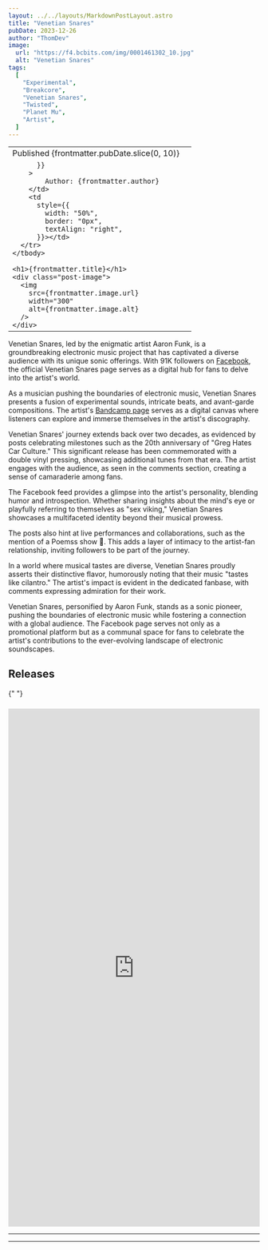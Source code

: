 ```yaml
---
layout: ../../layouts/MarkdownPostLayout.astro
title: "Venetian Snares"
pubDate: 2023-12-26
author: "ThomDev"
image:
  url: "https://f4.bcbits.com/img/0001461302_10.jpg"
  alt: "Venetian Snares"
tags:
  [
    "Experimental",
    "Breakcore",
    "Venetian Snares",
    "Twisted",
    "Planet Mu",
    "Artist",
  ]
---
```



<div class="credits-section">

<table
    style={{
      border: "0px",
      width: "100%",
      marginLeft: "auto",
      marginRight: "auto",
    }}
  >
    <tbody>
      <tr class="post-date-author-row">
        <td
        class="pub-date"
          style={{
            width: "50%",
            border: "0px",
            textAlign: "left",
          }}
        >
          Published {frontmatter.pubDate.slice(0, 10)}
        </td>
        <td
          style={{
            width: "50%",
          }}>
        </td>
      </tr>
      <tr class="post-date-author-row">
        <td
        class="author"
          style={{

          }}
        >
            Author: {frontmatter.author}
        </td>
        <td
          style={{
            width: "50%",
            border: "0px",
            textAlign: "right",
          }}></td>
      </tr>
    </tbody>

    <h1>{frontmatter.title}</h1>
    <div class="post-image">
      <img
        src={frontmatter.image.url}
        width="300"
        alt={frontmatter.image.alt}
      />
    </div>

  </table>

Venetian Snares, led by the enigmatic artist Aaron Funk, is a groundbreaking electronic music project that has captivated a diverse audience with its unique sonic offerings. With 91K followers on [Facebook](https://www.facebook.com/vsnares/), the official Venetian Snares page serves as a digital hub for fans to delve into the artist's world.

As a musician pushing the boundaries of electronic music, Venetian Snares presents a fusion of experimental sounds, intricate beats, and avant-garde compositions. The artist's [Bandcamp page](https://venetiansnares.bandcamp.com/) serves as a digital canvas where listeners can explore and immerse themselves in the artist's discography.

Venetian Snares' journey extends back over two decades, as evidenced by posts celebrating milestones such as the 20th anniversary of "Greg Hates Car Culture." This significant release has been commemorated with a double vinyl pressing, showcasing additional tunes from that era. The artist engages with the audience, as seen in the comments section, creating a sense of camaraderie among fans.

The Facebook feed provides a glimpse into the artist's personality, blending humor and introspection. Whether sharing insights about the mind's eye or playfully referring to themselves as "sex viking," Venetian Snares showcases a multifaceted identity beyond their musical prowess.

The posts also hint at live performances and collaborations, such as the mention of a Poemss show 🎤. This adds a layer of intimacy to the artist-fan relationship, inviting followers to be part of the journey.

In a world where musical tastes are diverse, Venetian Snares proudly asserts their distinctive flavor, humorously noting that their music "tastes like cilantro." The artist's impact is evident in the dedicated fanbase, with comments expressing admiration for their work.

Venetian Snares, personified by Aaron Funk, stands as a sonic pioneer, pushing the boundaries of electronic music while fostering a connection with a global audience. The Facebook page serves not only as a promotional platform but as a communal space for fans to celebrate the artist's contributions to the ever-evolving landscape of electronic soundscapes.

</div>

<div class="purple-section">

<h2>Releases</h2>

{" "}

<div class="release">
  <h3></h3>

<iframe
  style="border: 0; width: 100%; height: 1037px; margin-left: auto; margin-right: auto;"
  src="https://bandcamp.com/EmbeddedPlayer/album=665139869/size=large/bgcol=333333/linkcol=ffffff/transparent=true/"
  seamless
>
  <a href="https://venetiansnares.bandcamp.com/album/your-face">
    Your Face by Venetian Snares
  </a>
</iframe>

</div>

<hr />

  <div class="release">

  </div>
  
  <hr />

  <div class="release">

  </div>
</div>
